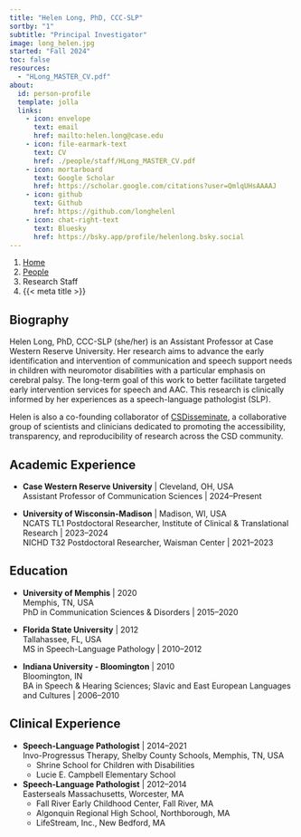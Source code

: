 ```yaml
---
title: "Helen Long, PhD, CCC-SLP"
sortby: "1"
subtitle: "Principal Investigator"
image: long_helen.jpg
started: "Fall 2024"
toc: false
resources: 
  - "HLong_MASTER_CV.pdf"
about:
  id: person-profile
  template: jolla
  links:
    - icon: envelope
      text: email
      href: mailto:helen.long@case.edu
    - icon: file-earmark-text
      text: CV
      href: ./people/staff/HLong_MASTER_CV.pdf
    - icon: mortarboard
      text: Google Scholar
      href: https://scholar.google.com/citations?user=QmlqUHsAAAAJ
    - icon: github
      text: Github
      href: https://github.com/longhelenl
    - icon: chat-right-text
      text: Bluesky
      href: https://bsky.app/profile/helenlong.bsky.social
---
```


```{=html}
<nav aria-label="breadcrumb">
  <ol class="breadcrumb">
    <li class="breadcrumb-item"><a href="../../index.html">Home</a></li>
    <li class="breadcrumb-item"><a href="../../people.html">People</a></li>
    <li class="breadcrumb-item active">Research Staff</li>
    <li class="breadcrumb-item active" aria-current="page">{{< meta title >}}</li>
  </ol>
</nav>
```
::: {#person-profile}
:::

## Biography

Helen Long, PhD, CCC-SLP (she/her) is an Assistant Professor at Case Western Reserve University. Her research aims to advance the early identification and intervention of communication and speech support needs in children with neuromotor disabilities with a particular emphasis on cerebral palsy. The long-term goal of this work to better facilitate targeted early intervention services for speech and AAC. This research is clinically informed by her experiences as a speech-language pathologist (SLP). 

Helen is also a co-founding collaborator of [CSDisseminate](http://www.csdisseminate.com/), a collaborative group of scientists and clinicians dedicated to promoting the accessibility, transparency, and reproducibility of research across the CSD community.

## Academic Experience

-   **Case Western Reserve University** \| Cleveland, OH, USA<br /> Assistant Professor of Communication Sciences \| 2024--Present<br />

-   **University of Wisconsin-Madison** \| Madison, WI, USA<br /> NCATS TL1 Postdoctoral Researcher, Institute of Clinical & Translational Research \| 2023--2024<br /> NICHD T32 Postdoctoral Researcher, Waisman Center \| 2021--2023<br />

## Education

-   **University of Memphis** \| 2020<br /> Memphis, TN, USA<br />PhD in Communication Sciences & Disorders \| 2015--2020

-   **Florida State University** \| 2012<br />Tallahassee, FL, USA<br />MS in Speech-Language Pathology \| 2010--2012

-   **Indiana University - Bloomington** \| 2010<br /> Bloomington, IN<br />BA in Speech & Hearing Sciences; Slavic and East European Languages and Cultures \| 2006--2010

## Clinical Experience

-   **Speech-Language Pathologist** \| 2014--2021<br /> Invo-Progressus Therapy, Shelby County Schools, Memphis, TN, USA
    - Shrine School for Children with Disabilities
    - Lucie E. Campbell Elementary School

-   **Speech-Language Pathologist** \| 2012--2014<br /> Easterseals Massachusetts, Worcester, MA
    - Fall River Early Childhood Center, Fall River, MA
    - Algonquin Regional High School, Northborough, MA
    - LifeStream, Inc., New Bedford, MA
